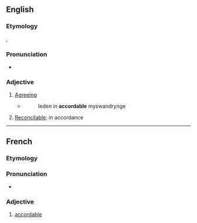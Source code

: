==English==

===Etymology===
{{der|en|fro|acordable}}, {{der|en|fr|accordable}}

===Pronunciation===
{{a|GA}} {{IPA|en|[əˈkʰɔrɾəbɫ̩]}}
* {{audio|en|LL-Q1860 (eng)-Vealhurl-accordable.wav|Audio (UK)}}

===Adjective===
{{en-adj}}

# {{lb|en|obsolete}} [[agreeing|Agreeing]]
#* {{RQ:Chaucer Boetius}}
#*: leden in '''accordable''' myswandrynge
# {{lb|en|obsolete}} [[reconcilable|Reconcilable]]; in accordance

----

==French==

===Etymology===
{{suffix|fr|accorder|able}}

===Pronunciation===
* {{audio|fr|LL-Q150 (fra)-Lepticed7-accordable.wav|Audio}}

===Adjective===
{{fr-adj}}

# [[#English|accordable]]